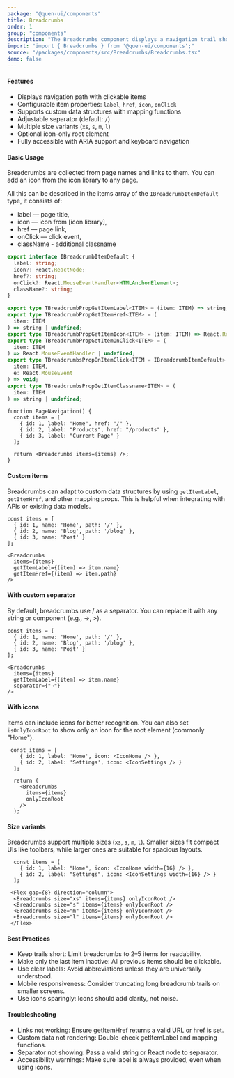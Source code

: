 ```yaml
---
package: "@quen-ui/components"
title: Breadcrumbs
order: 1
group: "components"
description: "The Breadcrumbs component displays a navigation trail showing the user's location in a hierarchical structure. It supports customizable items, interactive elements, and responsive design."
import: "import { Breadcrumbs } from '@quen-ui/components';"
source: "/packages/components/src/Breadcrumbs/Breadcrumbs.tsx"
demo: false
---
```



#### Features

- Displays navigation path with clickable items
- Configurable item properties: `label`, `href`, `icon`, `onClick`
- Supports custom data structures with mapping functions
- Adjustable separator (default: `/`)
- Multiple size variants (`xs`, `s`, `m`, `l`)
- Optional icon-only root element
- Fully accessible with ARIA support and keyboard navigation

#### Basic Usage

Breadcrumbs are collected from page names and links to them. You can add an icon from the icon library to any page.

All this can be described in the items array of the `IBreadcrumbItemDefault` type, it consists of:

- label — page title,
- icon — icon from [icon library],
- href — page link,
- onClick — click event,
- className - additional classname

```ts
export interface IBreadcrumbItemDefault {
  label: string;
  icon?: React.ReactNode;
  href?: string;
  onClick?: React.MouseEventHandler<HTMLAnchorElement>;
  className?: string;
}

export type TBreadcrumbPropGetItemLabel<ITEM> = (item: ITEM) => string;
export type TBreadcrumbPropGetItemHref<ITEM> = (
  item: ITEM
) => string | undefined;
export type TBreadcrumbPropGetItemIcon<ITEM> = (item: ITEM) => React.ReactNode;
export type TBreadcrumbPropGetItemOnClick<ITEM> = (
  item: ITEM
) => React.MouseEventHandler | undefined;
export type TBreadcrumbsPropOnItemClick<ITEM = IBreadcrumbItemDefault> = (
  item: ITEM,
  e: React.MouseEvent
) => void;
export type TBreadcrumbsPropGetItemClassname<ITEM> = (
  item: ITEM
) => string | undefined;
```

<BaseUsage />

```tsx
function PageNavigation() {
  const items = [
    { id: 1, label: "Home", href: "/" },
    { id: 2, label: "Products", href: "/products" },
    { id: 3, label: "Current Page" }
  ];

  return <Breadcrumbs items={items} />;
}
```

#### Custom items

Breadcrumbs can adapt to custom data structures by using `getItemLabel`, `getItemHref`, and other mapping props. This is helpful when integrating with APIs or existing data models.

<CustomItems />

```tsx
const items = [
  { id: 1, name: 'Home', path: '/' },
  { id: 2, name: 'Blog', path: '/blog' },
  { id: 3, name: 'Post' }
];

<Breadcrumbs
  items={items}
  getItemLabel={(item) => item.name}
  getItemHref={(item) => item.path}
/>
```

#### With custom separator

By default, breadcrumbs use / as a separator. You can replace it with any string or component (e.g., →, >).

<CustomSeparator />

```tsx
const items = [
  { id: 1, name: 'Home', path: '/' },
  { id: 2, name: 'Blog', path: '/blog' },
  { id: 3, name: 'Post' }
];

<Breadcrumbs
  items={items}
  getItemLabel={(item) => item.name}
  separator={"→"}
/>
```

#### With icons

Items can include icons for better recognition. You can also set `isOnlyIconRoot` to show only an icon for the root element (commonly "Home").

<WithIcons />

```tsx
 const items = [
    { id: 1, label: 'Home', icon: <IconHome /> },
    { id: 2, label: 'Settings', icon: <IconSettings /> }
  ];

  return (
    <Breadcrumbs
      items={items}
      onlyIconRoot
    />
  );
```

#### Size variants

Breadcrumbs support multiple sizes (`xs`, `s`, `m`, `l`). Smaller sizes fit compact UIs like toolbars, while larger ones are suitable for spacious layouts.

<Sizes />

```tsx
  const items = [
    { id: 1, label: "Home", icon: <IconHome width={16} /> },
    { id: 2, label: "Settings", icon: <IconSettings width={16} /> }
  ];

 <Flex gap={8} direction="column">
  <Breadcrumbs size="xs" items={items} onlyIconRoot />
  <Breadcrumbs size="s" items={items} onlyIconRoot />
  <Breadcrumbs size="m" items={items} onlyIconRoot />
  <Breadcrumbs size="l" items={items} onlyIconRoot />
 </Flex>
```

#### Best Practices

  - Keep trails short: Limit breadcrumbs to 2–5 items for readability.
  - Make only the last item inactive: All previous items should be clickable.
  - Use clear labels: Avoid abbreviations unless they are universally understood.
  - Mobile responsiveness: Consider truncating long breadcrumb trails on smaller screens.
  - Use icons sparingly: Icons should add clarity, not noise.

#### Troubleshooting

  - Links not working: Ensure getItemHref returns a valid URL or href is set.
  - Custom data not rendering: Double-check getItemLabel and mapping functions.
  - Separator not showing: Pass a valid string or React node to separator.
  - Accessibility warnings: Make sure label is always provided, even when using icons.
